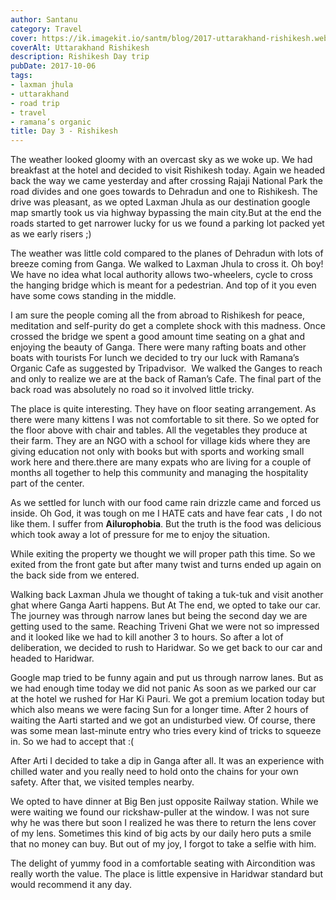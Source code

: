 ```yaml
---
author: Santanu
category: Travel
cover: https://ik.imagekit.io/santm/blog/2017-uttarakhand-rishikesh.webp
coverAlt: Uttarakhand Rishikesh
description: Rishikesh Day trip
pubDate: 2017-10-06
tags:
- laxman jhula
- uttarakhand
- road trip
- travel
- ramana’s organic
title: Day 3 - Rishikesh
---
```


The weather looked gloomy with an overcast sky as we woke up. We had breakfast at the hotel and decided to visit Rishikesh today. Again we headed back the way we came yesterday and after crossing Rajaji National Park the road divides and one goes towards to Dehradun and one to Rishikesh. The drive was pleasant, as we opted Laxman Jhula as our destination google map smartly took us via highway bypassing the main city.But at the end the roads started to get narrower lucky for us we found a parking lot packed yet as we early risers ;)

The weather was little cold compared to the planes of Dehradun with lots of breeze coming from Ganga. We walked to Laxman Jhula to cross it. Oh boy! We have no idea what local authority allows two-wheelers, cycle to cross the hanging bridge which is meant for a pedestrian. And top of it you even have some cows standing in the middle. 

I am sure the people coming all the from abroad to Rishikesh for peace, meditation and self-purity do get a complete shock with this madness. Once crossed the bridge we spent a good amount time seating on a ghat and enjoying the beauty of Ganga. There were many rafting boats and other boats with tourists For lunch we decided to try our luck with Ramana’s Organic Cafe as suggested by Tripadvisor.  We walked the Ganges to reach and only to realize we are at the back of Raman’s Cafe. The final part of the back road was absolutely no road so it involved little tricky.

The place is quite interesting. They have on floor seating arrangement. As there were many kittens I was not comfortable to sit there. So we opted for the floor above with chair and tables. All the vegetables they produce at their farm. They are an NGO with a school for village kids where they are giving education not only with books but with sports and working small work here and there.there are many expats who are living for a couple of months all together to help this community and managing the hospitality part of the center. 

As we settled for lunch with our food came rain drizzle came and forced us inside. Oh God, it was tough on me I HATE cats and have fear cats , I do not like them. I suffer from **Ailurophobia**. But the truth is the food was delicious which took away a lot of
pressure for me to enjoy the situation.

While exiting the property we thought we will proper path this time. So we exited from the front gate but after many twist and turns ended up again on the back side from we entered. 

Walking back Laxman Jhula we thought of taking a tuk-tuk and visit another ghat where Ganga Aarti happens. But At The end, we opted to take our car. The journey was through narrow lanes but being the second day we are getting used to the same. Reaching Triveni Ghat we were not so impressed and it looked like we had to kill another 3 to hours. So after a lot of deliberation, we decided to rush to Haridwar. So we get back to our car and headed to Haridwar.

Google map tried to be funny again and put us through narrow lanes. But as we had enough time today we did not panic As soon as we parked our car at the hotel we rushed for Har Ki Pauri. We got a premium location today but which also means we were facing Sun for a longer time. After 2 hours of waiting the Aarti started and we got an undisturbed view. Of course, there was some mean last-minute entry who tries every kind of tricks to squeeze in. So we had to accept that :(  

After Arti I decided to take a dip in Ganga after all. It was an experience with chilled water and you really need to hold onto the chains for your own safety. After that, we visited temples nearby.

We opted to have dinner at Big Ben just opposite Railway station. While we were waiting we found our rickshaw-puller at the window. I was not sure why he was there but soon I realized he was there to return the lens cover of my lens. Sometimes this kind of big acts by our daily hero puts a smile that no money can buy. But out of my joy, I forgot to take a selfie with him. 

The delight of yummy food in a comfortable seating with Aircondition was really worth the value. The place is little expensive in Haridwar standard but would recommend it any day.